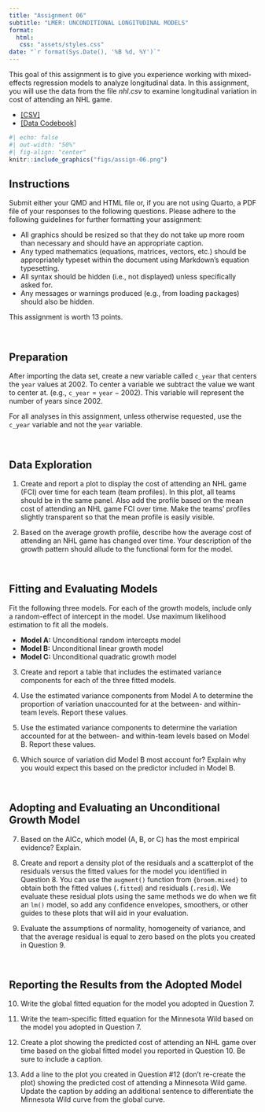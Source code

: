 ```yaml
---
title: "Assignment 06"
subtitle: "LMER: UNCONDITIONAL LONGITUDINAL MODELS"
format:
  html:
   css: "assets/styles.css"
date: "`r format(Sys.Date(), '%B %d, %Y')`"
---
```




This goal of this assignment is to give you experience working with mixed-effects regression models to analyze longitudinal data. In this assignment, you will use the data from the file *nhl.csv* to examine longitudinal variation in cost of attending an NHL game.



- [[CSV]](https://raw.githubusercontent.com/zief0002/bespectacled-antelope/main/data/nhl.csv)
- [[Data Codebook]](http://zief0002.github.io/bespectacled-antelope/codebooks/nhl.html)


```r
#| echo: false
#| out-width: "50%"
#| fig-align: "center"
knitr::include_graphics("figs/assign-06.png")
```

## Instructions

Submit either your QMD and HTML file or, if you are not using Quarto, a PDF file of your responses to the following questions. Please adhere to the following guidelines for further formatting your assignment:

- All graphics should be resized so that they do not take up more room than necessary and should have an appropriate caption.
- Any typed mathematics (equations, matrices, vectors, etc.) should be appropriately typeset within the document using Markdown's equation typesetting.
- All syntax should be hidden (i.e., not displayed) unless specifically asked for.
- Any messages or warnings produced (e.g., from loading packages) should also be hidden.

This assignment is worth 13 points.


<br />



## Preparation

After importing the data set, create a new variable called `c_year` that centers the `year` values at 2002. To center a variable we subtract the value we want to center at. (e.g., $\mathtt{c\_year}=\mathtt{year}-2002$). This variable will represent the number of years since 2002. 

For all analyses in this assignment, unless otherwise requested, use the `c_year` variable and not the `year` variable. 

<br />


## Data Exploration

1. Create and report a plot to display the cost of attending an NHL game (FCI) over time for each team (team profiles). In this plot, all teams should be in the same panel. Also add the profile based on the mean cost of attending an NHL game FCI over time. Make the teams' profiles slightly transparent so that the mean profile is easily visible.

2. Based on the average growth profile, describe how the average cost of attending an NHL game has changed over time. Your description of the growth pattern should allude to the functional form for the model.

<br />


## Fitting and Evaluating Models

Fit the following three models. For each of the growth models, include only a random-effect of intercept in the model. Use maximum likelihood estimation to fit all the models.

- **Model A:** Unconditional random intercepts model
- **Model B:** Unconditional linear growth model 
- **Model C:** Unconditional quadratic growth model


3. Create and report a table that includes the estimated variance components for each of the three fitted models.

4. Use the estimated variance components from Model A to determine the proportion of variation unaccounted for at the between- and within-team levels. Report these values.

5. Use the estimated variance components to determine the variation accounted for at the between- and within-team levels based on Model B. Report these values.

6. Which source of variation did Model B most account for? Explain why you would expect this based on the predictor included in Model B.

<br />


## Adopting and Evaluating an Unconditional Growth Model

7. Based on the AICc, which model (A, B, or C) has the most empirical evidence? Explain.

8. Create and report a density plot of the residuals and a scatterplot of the residuals versus the fitted values for the model you identified in Question 8. You can use the `augment()` function from `{broom.mixed}` to obtain both the fitted values (`.fitted`) and residuals (`.resid`). We evaluate these residual plots using the same methods we do when we fit an `lm()` model, so add any confidence envelopes, smoothers, or other guides to these plots that will aid in your evaluation.

9. Evaluate the assumptions of normality, homogeneity of variance, and that the average residual is equal to zero based on the plots you created in Question 9.

<br />


## Reporting the Results from the Adopted Model

10. Write the global fitted equation for the model you adopted in Question 7.

11. Write the team-specific fitted equation for the Minnesota Wild based on the model you adopted in Question 7.

12. Create a plot showing the predicted cost of attending an NHL game over time based on the global fitted model you reported in Question 10. Be sure to include a caption.

13. Add a line to the plot you created in Question #12 (don't re-create the plot) showing the predicted cost of attending a Minnesota Wild game. Update the caption by adding an additional sentence to differentiate the Minnesota Wild curve from the global curve.





